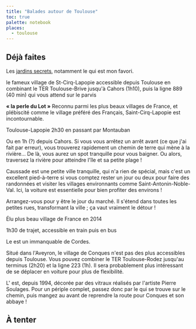 ```yaml
---
title: "Balades autour de Toulouse"
toc: true
palette: notebook
places:
  - toulouse
---
```


## Déjà faites

<GoogleMaps id="ChIJi70WATksrhIRxxShdzvfj-I" big />

<GoogleMaps id="ChIJC7eXebHCrRIR4PA7L5z2BgQ" big />

<GoogleMaps id="ChIJ-xR9VFeJrBIRoM4_L5z2BgQ" big />

Les [jardins secrets](https://www.cahorsvalleedulot.com/explorer/visitez-la-vallee-du-lot/une-journee-a-cahors/les-jardins-secrets/), notamment le <MapsMention id="ChIJx3X7lTyLrBIRqDQKGNcxT2Y" title="jardin mauresque"/> qui est mon favori.

<GoogleMaps id="ChIJQbDxAq3wrBIReGzzq5Nty_Y" big />

le fameux village de St-Cirq-Lapopie accessible depuis Toulouse en combinant le TER Toulouse-Brive jusqu'à Cahors (1h10), puis la ligne 889 (40 min) qui vous attend sur le parvis

**« la perle du Lot »** Reconnu parmi les plus beaux villages de France, et plébiscité comme le village préféré des Français, Saint-Cirq-Lapopie est incontournable.

Toulouse-Lapopie 2h30 en passant par Montauban

Ou en 1h (?) depuis Cahors. Si vous vous arrêtez un arrêt avant (ce que j'ai fait par erreur), vous trouverez rapidement un chemin de terre qui mène à la rivière... De là, vous aurez un spot tranquille pour vous baigner. Ou alors, traversez la rivière pour atteindre l'île et sa petite plage !

<GoogleMaps id="ChIJk5oaC4tBrBIRkNo7L5z2BgQ" big />

Caussade est une petite ville tranquille, qui n'a rien de spécial, mais c'est un excellent pied-à-terre si vous comptez rester un jour ou deux pour faire des randonnées et visiter les villages environnants comme Saint-Antonin-Noble-Val. Ici, la voiture est essentielle pour bien profiter des environs !

Arrangez-vous pour y être le jour du marché. Il s'étend dans toutes les petites rues, transformant la ville ; ça vaut vraiment le détour !

<GoogleMaps id="ChIJmRtYczjIrRIRcOQtgpW_W8Q" big />

Élu plus beau village de France en 2014

1h30 de trajet, accessible en train puis en bus

Le <MapsMention id="ChIJvSUtizPIrRIRsu0DP1qEjWY" title="Jardin des Paradis"/> est un immanquable de Cordes.

<GoogleMaps id="ChIJU91DC19hrRIRt3lg02JJvHU" big />

Situé dans l'Aveyron, le village de Conques n'est pas des plus accessibles depuis Toulouse. Vous pouvez combiner le TER Toulouse-Rodez jusqu'au terminus (2h20) et la ligne 223 (1h). Il sera probablement plus intéressant de se déplacer en voiture pour plus de flexibilité.

L'<MapsMention id="ChIJXdvQrxljrRIR64JtFfsoE2c" /> est, depuis 1994, décorée par des vitraux réalisés par l'artiste Pierre Soulages. Pour un périple complet, passez donc par le <MapsMention id="ChIJo9BLwpd9shIRdt65pwY373I" /> qui se trouve sur le chemin, puis mangez au <MapsMention id="ChIJq6qq_Zd9shIRRy41VJR3CQ0" /> avant de reprendre la route pour Conques et son abbaye !

## À tenter

<GoogleMaps id="ChIJ6WOU3uYNrBIRCDklkzcV-8c" big />

<GoogleMaps id="ChIJE1sZ0jE4rBIRxU93uk9AARM" big />

<GoogleMaps id="ChIJVSAg_TVJrBIRMNM7L5z2BgQ" big />
